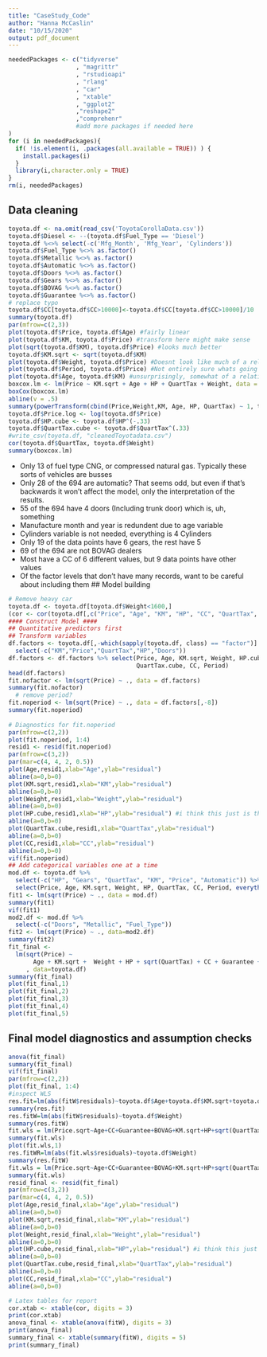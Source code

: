 ---
title: "CaseStudy_Code"
author: "Hanna McCaslin"
date: "10/15/2020"
output: pdf_document
---
```{r, include = F}
neededPackages <- c("tidyverse"
                   , "magrittr"
                   , "rstudioapi"
                   , "rlang"
                   , "car"
                   , "xtable"
                   , "ggplot2"
                   ,"reshape2"
                   ,"comprehenr"
                   #add more packages if needed here
)
for (i in neededPackages){
  if( !is.element(i, .packages(all.available = TRUE)) ) {
    install.packages(i)
  }
  library(i,character.only = TRUE)
}
rm(i, neededPackages)
```

## Data cleaning

```{r}
toyota.df <- na.omit(read_csv('ToyotaCorollaData.csv'))
toyota.df$Diesel <- --(toyota.df$Fuel_Type == 'Diesel')
toyota.df %<>% select(-c('Mfg_Month', 'Mfg_Year', 'Cylinders')) 
toyota.df$Fuel_Type %<>% as.factor()
toyota.df$Metallic %<>% as.factor()
toyota.df$Automatic %<>% as.factor()
toyota.df$Doors %<>% as.factor()
toyota.df$Gears %<>% as.factor()
toyota.df$BOVAG %<>% as.factor()
toyota.df$Guarantee %<>% as.factor()
# replace typo
toyota.df$CC[toyota.df$CC>10000]<-toyota.df$CC[toyota.df$CC>10000]/10 
summary(toyota.df)
par(mfrow=c(2,3))
plot(toyota.df$Price, toyota.df$Age) #fairly linear
plot(toyota.df$KM, toyota.df$Price) #transform here might make sense
plot(sqrt(toyota.df$KM), toyota.df$Price) #looks much better
toyota.df$KM.sqrt <- sqrt(toyota.df$KM)
plot(toyota.df$Weight, toyota.df$Price) #Doesnt look like much of a relationship at all here
plot(toyota.df$Period, toyota.df$Price) #Not entirely sure whats going on here, should this be a factor? 
plot(toyota.df$Age, toyota.df$KM) #unsurprisingly, somewhat of a relationship between KM and age, although the sqrt(KM) variable is more linear
boxcox.lm <- lm(Price ~ KM.sqrt + Age + HP + QuartTax + Weight, data = toyota.df)
boxCox(boxcox.lm)
abline(v = .5)
summary(powerTransform(cbind(Price,Weight,KM, Age, HP, QuartTax) ~ 1, toyota.df))
toyota.df$Price.log <- log(toyota.df$Price)
toyota.df$HP.cube <- toyota.df$HP^(-.33)
toyota.df$QuartTax.cube <- toyota.df$QuartTax^(.33)
#write_csv(toyota.df, "cleanedToyotadata.csv")
cor(toyota.df$QuartTax, toyota.df$Weight)
summary(boxcox.lm)
```

- Only 13 of fuel type CNG, or compressed natural gas. Typically these sorts of vehicles are busses
- Only 28 of the 694 are automatic? That seems odd, but even if that's backwards it won't affect the model, only the interpretation of the results. 
- 55 of the 694 have 4 doors (Including trunk door) which is, uh, something
- Manufacture month and year is redundent due to age variable
- Cylinders variable is not needed, everything is 4 Cylinders
- Only 19 of the data points have 6 gears, the rest have 5
- 69 of the 694 are not BOVAG dealers
- Most have a CC of 6 different values, but 9 data points have other values 
- Of the factor levels that don't have many records, want to be careful about including them
## Model building 
```{r}
# Remove heavy car
toyota.df <- toyota.df[toyota.df$Weight<1600,] 
(cor <- cor(toyota.df[,c("Price", "Age", "KM", "HP", "CC", "QuartTax", "Weight", "Period")]))
#### Construct Model ####
## Quantitative predictors first 
## Transform variables
df.factors <- toyota.df[,-which(sapply(toyota.df, class) == "factor")] %>% 
  select(-c("KM","Price","QuartTax","HP","Doors"))
df.factors <- df.factors %>% select(Price, Age, KM.sqrt, Weight, HP.cube, 
                                    QuartTax.cube, CC, Period)
head(df.factors)
fit.nofactor <- lm(sqrt(Price) ~ ., data = df.factors)
summary(fit.nofactor)
  # remove period?
fit.noperiod <- lm(sqrt(Price) ~ ., data = df.factors[,-8])
summary(fit.noperiod)
  
# Diagnostics for fit.noperiod
par(mfrow=c(2,2))
plot(fit.noperiod, 1:4)
resid1 <- resid(fit.noperiod)
par(mfrow=c(3,2))
par(mar=c(4, 4, 2, 0.5))
plot(Age,resid1,xlab="Age",ylab="residual")
abline(a=0,b=0)
plot(KM.sqrt,resid1,xlab="KM",ylab="residual")
abline(a=0,b=0)
plot(Weight,resid1,xlab="Weight",ylab="residual") 
abline(a=0,b=0)
plot(HP.cube,resid1,xlab="HP",ylab="residual") #i think this just is this way
abline(a=0,b=0)
plot(QuartTax.cube,resid1,xlab="QuartTax",ylab="residual")
abline(a=0,b=0)
plot(CC,resid1,xlab="CC",ylab="residual")
abline(a=0,b=0)
vif(fit.noperiod)
## Add categorical variables one at a time
mod.df <- toyota.df %>% 
  select(-c("HP", "Gears", "QuartTax", "KM", "Price", "Automatic")) %>%
  select(Price, Age, KM.sqrt, Weight, HP, QuartTax, CC, Period, everything())
fit1 <- lm(sqrt(Price) ~ ., data = mod.df)
summary(fit1)
vif(fit1)
mod2.df <- mod.df %>% 
  select(-c("Doors", "Metallic", "Fuel_Type"))
fit2 <- lm(sqrt(Price) ~ ., data=mod2.df)
summary(fit2)
fit_final <- 
  lm(sqrt(Price) ~ 
       Age + KM.sqrt +  Weight + HP + sqrt(QuartTax) + CC + Guarantee + BOVAG 
     , data=toyota.df)
summary(fit_final)
plot(fit_final,1)
plot(fit_final,2)
plot(fit_final,3)
plot(fit_final,4)
plot(fit_final,5)
```
## Final model diagnostics and assumption checks
```{r}
anova(fit_final)
summary(fit_final)
vif(fit_final)
par(mfrow=c(2,2))
plot(fit_final, 1:4)
#inspect WLS
res.fit=lm(abs(fitW$residuals)~toyota.df$Age+toyota.df$KM.sqrt+toyota.df$HP+sqrt(toyota.df$QuartTax)+toyota.df$Weight)
summary(res.fit)
res.fitW=lm(abs(fitW$residuals)~toyota.df$Weight)
summary(res.fitW)
fit.wls = lm(Price.sqrt~Age+CC+Guarantee+BOVAG+KM.sqrt+HP+sqrt(QuartTax)+Weight,data=toyota.df,weights=1/predict(res.fitW))
summary(fit.wls)
plot(fit.wls,1)
res.fitWR=lm(abs(fit.wls$residuals)~toyota.df$Weight)
summary(res.fitW)
fit.wls = lm(Price.sqrt~Age+CC+Guarantee+BOVAG+KM.sqrt+HP+sqrt(QuartTax)+Weight,data=toyota.df,weights=1/predict(res.fitWR))
summary(fit.wls)
resid_final <- resid(fit_final)
par(mfrow=c(3,2))
par(mar=c(4, 4, 2, 0.5))
plot(Age,resid_final,xlab="Age",ylab="residual")
abline(a=0,b=0)
plot(KM.sqrt,resid_final,xlab="KM",ylab="residual")
abline(a=0,b=0)
plot(Weight,resid_final,xlab="Weight",ylab="residual") 
abline(a=0,b=0)
plot(HP.cube,resid_final,xlab="HP",ylab="residual") #i think this just is this way
abline(a=0,b=0)
plot(QuartTax.cube,resid_final,xlab="QuartTax",ylab="residual")
abline(a=0,b=0)
plot(CC,resid_final,xlab="CC",ylab="residual")
abline(a=0,b=0)
```
```{r, include = F}
# Latex tables for report
cor.xtab <- xtable(cor, digits = 3)
print(cor.xtab)
anova_final <- xtable(anova(fitW), digits = 3)
print(anova_final)
summary_final <- xtable(summary(fitW), digits = 5)
print(summary_final)
```